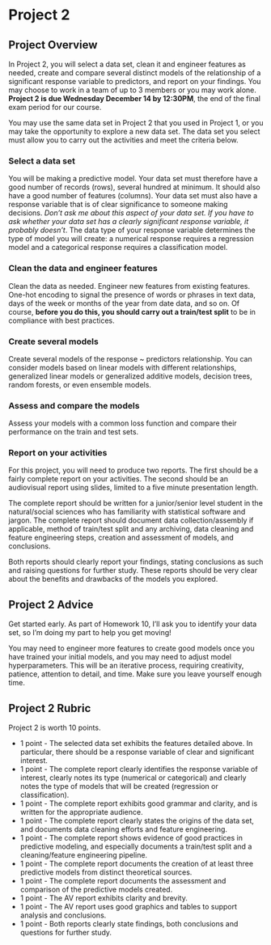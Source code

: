 # Project 2

## Project Overview

In Project 2, you will select a data set, clean it and engineer features as needed, create and compare several distinct models of the relationship of a significant response variable to predictors, and report on your findings.  You may choose to work in a team of up to 3 members or you may work alone.  **Project 2 is due Wednesday December 14 by 12:30PM**, the end of the final exam period for our course.

You may use the same data set in Project 2 that you used in Project 1, or you may take the opportunity to explore a new data set.  The data set you select must allow you to carry out the activities and meet the criteria below.

### Select a data set

You will be making a predictive model.  Your data set must therefore have a good number of records (rows), several hundred at minimum.  It should also have a good number of features (columns).  Your data set must also have a response variable that is of clear significance to someone making decisions.  *Don't ask me about this aspect of your data set.  If you have to ask whether your data set has a clearly significant response variable, it probably doesn't*.  The data type of your response variable determines the type of model you will create: a numerical response requires a regression model and a categorical response requires a classification model.

### Clean the data and engineer features

Clean the data as needed.  Engineer new features from existing features.  One-hot encoding to signal the presence of words or phrases in text data, days of the week or months of the year from date data, and so on.  Of course, **before you do this, you should carry out a train/test split** to be in compliance with best practices.

### Create several models

Create several models of the response ~ predictors relationship.  You can consider models based on linear models with different relationships, generalized linear models or generalized additive models, decision trees, random forests, or even ensemble models.

### Assess and compare the models

Assess your models with a common loss function and compare their performance on the train and test sets.

### Report on your activities

For this project, you will need to produce two reports.  The first should be a fairly complete report on your activities.  The second should be an audiovisual report using slides, limited to a five minute presentation length.

The complete report should be written for a junior/senior level student in the natural/social sciences who has familiarity with statistical software and jargon.  The complete report should document data collection/assembly if applicable, method of train/test split and any archiving, data cleaning and feature engineering steps, creation and assessment of models, and conclusions. 

Both reports should clearly report your findings, stating conclusions as
such and raising questions for further study.  These reports should be very clear about the benefits and drawbacks of the models you explored.

## Project 2 Advice

Get started early. As part of Homework 10, I’ll ask you to identify your data set, so I’m doing my part to help you get moving!

You may need to engineer more features to create good models once you have trained your initial models, and you may need to adjust model hyperparameters.  This will be an iterative process, requiring creativity, patience, attention to detail, and time.  Make sure you leave yourself enough time.

## Project 2 Rubric

Project 2 is worth 10 points.

* 1 point - The selected data set exhibits the features detailed above.  In particular, there should be a response variable of clear and significant interest.
* 1 point - The complete report clearly identifies the response variable of interest, clearly notes its type (numerical or categorical) and clearly notes the type of models that will be created (regression or classification).
* 1 point - The complete report exhibits good grammar and clarity, and is written for the appropriate audience.
* 1 point - The complete report clearly states the origins of the data set, and documents data cleaning efforts and feature engineering.
* 1 point - The complete report shows evidence of good practices in predictive modeling, and especially documents a train/test split and a cleaning/feature engineering pipeline.
* 1 point - The complete report documents the creation of at least three predictive models from distinct theoretical sources.
* 1 point - The complete report documents the assessment and comparison of the predictive models created.
* 1 point - The AV report exhibits clarity and brevity.
* 1 point - The AV report uses good graphics and tables to support analysis and conclusions.
* 1 point - Both reports clearly state findings, both conclusions and questions for further study.